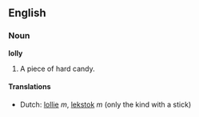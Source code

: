 ==English==
===Noun===
'''lolly'''

#A piece of hard candy.

====Translations====
*Dutch: [[lollie]] ''m'', [[lekstok]] ''m'' (only the kind with a stick)